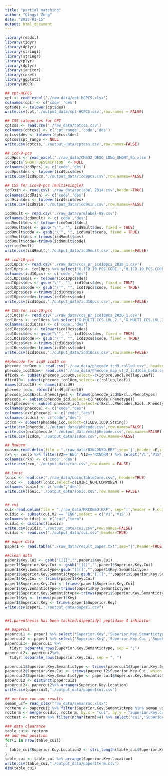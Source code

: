 ```yaml
---
title: "partial_matching"
author: "Qingyi Zeng"
date: "2023-01-15"
output: html_document
---
```


```r
library(readxl)
library(tidyr)
library(dplyr)
library(stringi)
library(stringr)
library(plyr)
library(dplyr)
library(janitor)
library(caret)
library(ggplot2)
library(ROCR)

## cpt-HCPCS
cpt <- read_excel('./raw_data/cpt-HCPCS.xlsx')
colnames(cpt) <- c('code','des')
cpt$des <- tolower(cpt$des)
write.csv(cpt,'./output_data/cpt-HCPCS.csv',row.names = FALSE)

## CSS categories for CPT
cptcss <- read.csv('./raw_data/cptccs.csv')
colnames(cptcss) <- c('cpt_range','code','des')
cptcss$des <- tolower(cptcss$des)
cptcss$cpt_range <- NULL
write.csv(cptcss,'./output_data/cptcss.csv',row.names=FALSE)

## icd-9-pcs
icd9pcs <- read_excel('./raw_data/CMS32_DESC_LONG_SHORT_SG.xlsx')
icd9pcs$`SHORT DESCRIPTION` <- NULL
colnames(icd9pcs) <- c('code','des')
icd9pcs$des <- tolower(icd9pcs$des)
write.csv(icd9pcs,'./output_data/icd9pcs.csv',row.names=FALSE)

## CSS for icd-9-pcs (multi+single)
icd9sin <- read.csv('./raw_data/prlabel 2014.csv',header=TRUE)
colnames(icd9sin) <- c('code','des')
icd9sin$des <- tolower(icd9sin$des)
write.csv(icd9sin,'./output_data/icd9sin.csv',row.names=FALSE)

icd9mult <- read.csv('./raw_data/prmlabel-09.csv')
colnames(icd9mult) <- c('code','des')
icd9mult$des <- tolower(icd9mult$des)
icd9mult$des <- gsub("\'", "", icd9mult$des, fixed = TRUE)
icd9mult$code <- gsub("\'", "", icd9mult$code, fixed = TRUE)
icd9mult$des <-trimws(icd9mult$des)
icd9mult$code<-trimws(icd9mult$code)
str(icd9mult)
write.csv(icd9mult,'./output_data/icd9mult.csv',row.names=FALSE)

## icd-10-pcs
icd10pcs <- read.csv('./raw_data/ccs_pr_icd10pcs_2020_1.csv')
icd10pcs <- icd10pcs %>% select("X.ICD.10.PCS.CODE.","X.ICD.10.PCS.CODE.DESCRIPTION.")
colnames(icd10pcs) <- c('code','des')
icd10pcs$des <- tolower(icd10pcs$des)
icd10pcs$des <- gsub("\'", "", icd10pcs$des, fixed = TRUE)
icd10pcs$code <- gsub("\'", "", icd10pcs$code, fixed = TRUE)
icd10pcs$des <-trimws(icd10pcs$des)
icd10pcs$code<-trimws(icd10pcs$code)
write.csv(icd10pcs,'./output_data/icd10pcs.csv',row.names=FALSE)

## CSS for icd-10-pcs
icd10css <- read.csv('./raw_data/ccs_pr_icd10pcs_2020_1.csv')
icd10css <- icd10css %>% select("X.MULTI.CCS.LVL.2.","X.MULTI.CCS.LVL.2.LABEL.")
colnames(icd10css) <- c('code','des')
icd10css$des <- tolower(icd10css$des)
icd10css$des <- gsub("\'", "", icd10css$des, fixed = TRUE)
icd10css$code <- gsub("\'", "", icd10css$code, fixed = TRUE)
icd10css$des <-trimws(icd10css$des)
icd10css$code<-trimws(icd10css$code)
write.csv(icd10css,'./output_data/icd10css.csv',row.names=FALSE)

##phecode for icd9 icd10 cm
phecode_icd9cm <- read.csv("./raw_data/phecode_icd9_rolled.csv", header=TRUE)
phecode_icd10cm<- read.csv("./raw_data/Phecode_map_v1_2_icd10cm_beta.csv", header=TRUE)
dficd9 <- subset(phecode_icd9cm,select=-c(Ignore.Bool,Rollup,Leaf))
dficd10<- subset(phecode_icd10cm,select=-c(rollup,leaf))
names(dficd10) <- names(dficd9)
phecode_icd<- rbind(dficd9,dficd10)
phecode_icd$Excl..Phenotypes <- trimws(phecode_icd$Excl..Phenotypes)
phecode <- subset(phecode_icd,select=c(PheCode,Phenotype))
exclphecode <- subset(phecode_icd,select=c(Excl..Phecodes,Excl..Phenotypes))
colnames(phecode) <- c("code","des")
colnames(exclphecode) <- c("code","des")
colnames(icdcm) <- c("code","des")
icdcm <- subset(phecode_icd,select=c(ICD9,ICD9.String))
write.csv(phecode,'./output_data/phecode.csv',row.names=FALSE)
write.csv(exclphecode,'./output_data/exclphecode.csv',row.names=FALSE)
write.csv(icdcm,'./output_data/icdcm.csv',row.names=FALSE)

## RxNorm
conso<-read.delim(file = "./raw_data/RXNCONSO.RRF",sep='|',header =F,stringsAsFactors=F,quote = "")
rxn <- conso %>% filter(V2=='ENG',V12=='RXNORM') %>% select('V1','V15')
colnames(rxn) <- c('code','des')
write.csv(rxn,'./output_data/rxn.csv',row.names = FALSE)

## Lonic
lonic <- read.csv("./raw_data/LoincTableCore.csv", header=TRUE)
lonic <-  subset(lonic,select=c(LOINC_NUM,COMPONENT))
colnames(lonic) <- c('code','des')
write.csv(lonic,'./output_data/lonic.csv',row.names = FALSE)


## cui 
cui<-read.delim(file = "./raw_data/MRCONSO.RRF", sep='|',header = F,quote="")
cuidic <- subset(cui,V2 == 'ENG',select = c('V1','V15'))
colnames(cuidic) <- c("cui","term")
cuidic <- distinct(cuidic)
write.csv(cuidic,"./output_data/cui.csv",row.names=FALSE)
cuidic <- read.csv("./output_data/cui.csv",header=TRUE)
```

```r
## paper data
paper1 <- read.table("./raw_data/result_paper.txt",sep="|",header=TRUE)

##clean data
paper1$Key.Cui <- gsub("[][]","",paper1$Key.Cui)
paper1$Superior.Key.Cui <- gsub("[][]","",paper1$Superior.Key.Cui)
paper1$Key.Semantictype<-gsub("[][]","",paper1$Key.Semantictype)
paper1$Superior.Key.Semantictype<-gsub("[][]","",paper1$Superior.Key.Semantictype)
paper1$Key.Cui <- trimws(paper1$Key.Cui)
paper1$Superior.Key.Cui <- trimws(paper1$Superior.Key.Cui)
paper1$Key.Semantictype<-trimws(paper1$Key.Semantictype)
paper1$Superior.Key.Semantictype<-trimws(paper1$Superior.Key.Semantictype)
paper1$Key <- trimws(paper1$Key)
paper1$Superior.Key <- trimws(paper1$Superior.Key)
write.csv(paper1,"./output_data/paper1.csv")


##1.parenthesis has been tackled:dipeptidyl peptidase 4 inhibitor

## papercui
papercui1 <- paper1 %>% select('Superior.Key','Superior.Key.Semantictype')
papercui2 <- paper1 %>% select('Superior.Key','Superior.Key.Cui','Superior.Key.Location')
papercui1<- papercui1 %>% 
  tidyr::separate_rows(Superior.Key.Semantictype, sep = ";") 
papercui2<- papercui2%>% 
  tidyr::separate_rows(Superior.Key.Cui, sep = ", ") 

papercui1$Superior.Key.Semantictype <- trimws(papercui1$Superior.Key.Semantictype, which = c("both"))
papercui2$Superior.Key.Cui <- trimws(papercui2$Superior.Key.Cui, which = c("both"))
papercui2$Superior.Key.Semantictype <- papercui1$Superior.Key.Semantictype
papercui2 <- distinct(papercui2)
papercui2<- papercui2%>% arrange(Superior.Key.Location)
write.csv(papercui2,"./output_data/paper1cui.csv")

## perform roc-auc results 
seman_usf= read_xlsx("raw_data/semanroc.xlsx")
rocterm <- papercui2 %>% filter(Superior.Key.Semantictype %in% seman_usf$seman)
rocterm <- merge(cuidic, rocterm, by.x = "cui", by.y = "Superior.Key.Cui")
roctest <- rocterm %>% filter(nchar(term)>4) %>% select("cui","Superior.Key","term","Superior.Key.Semantictype","Superior.Key.Location")

### data clearance 
table_cui<- rocterm
## add end position
for(i in nrow(table_cui))
{
  table_cui$Superior.Key.Location2 <- stri_length(table_cui$Superior.Key)+table_cui$Superior.Key.Location-1
}
table_cui <- table_cui %>% arrange(Superior.Key.Location)
write.csv(table_cui,"./output_data/paper1term.csv")
dim(table_cui)
```
